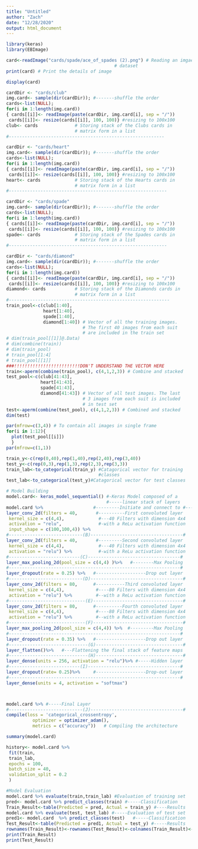 ```yaml
---
title: "Untitled"
author: "Zach"
date: "12/28/2020"
output: html_document
---
```


```r
library(keras)
library(EBImage)
```

```r
card<-readImage("cards/spade/ace_of_spades (2).png") # Reading an imgae from the
                                         # dataset
print(card) # Print the details of image
```


```r
display(card)
```

```r
cardDir <- "cards/club"
img.card<- sample(dir(cardDir)); #-------shuffle the order
cards<-list(NULL);        
for(i in 1:length(img.card))
{ cards[[i]]<- readImage(paste(cardDir, img.card[i], sep = "/"))
 cards[[i]]<- resize(cards[[i]], 100, 100)} #resizing to 100x100
club<- cards              # Storing stack of the Clubs cards in
                          # matrix form in a list
#-----------------------------------------------------------

cardDir <- "cards/heart"
img.card<- sample(dir(cardDir)); #-------shuffle the order
cards<-list(NULL);        
for(i in 1:length(img.card))
{ cards[[i]]<- readImage(paste(cardDir, img.card[i], sep = "/"))
 cards[[i]]<- resize(cards[[i]], 100, 100)} #resizing to 100x100
heart<- cards             # Storing stack of the Hearts cards in
                          # matrix form in a list
#------------------------------------------------------------

cardDir <- "cards/spade"
img.card<- sample(dir(cardDir)); #-------shuffle the order
cards<-list(NULL);        
for(i in 1:length(img.card))
{ cards[[i]]<- readImage(paste(cardDir, img.card[i], sep = "/"))
 cards[[i]]<- resize(cards[[i]], 100, 100)} #resizing to 100x100
spade<- cards             # Storing stack of the Spades cards in
                          # matrix form in a list
#------------------------------------------------------------

cardDir <- "cards/diamond"
img.card<- sample(dir(cardDir)); #-------shuffle the order
cards<-list(NULL);        
for(i in 1:length(img.card))
{ cards[[i]]<- readImage(paste(cardDir, img.card[i], sep = "/"))
 cards[[i]]<- resize(cards[[i]], 100, 100)} #resizing to 100x100
diamond<- cards           # Storing stack of the Diamonds cards in
                          # matrix form in a list
#-------------------------------------------------------------
train_pool<-c(club[1:40], 
              heart[1:40], 
              spade[1:40], 
              diamond[1:40]) # Vector of all the training images. 
                             # The first 40 images from each suit 
                             # are included in the train set
# dim(train_pool[[1]]@.Data)
# dim(combine(train))
# dim(train_pool)
# train_pool[1:4]
# train_pool[[1]]
###!!!!!!!!!!!!!!!!!!!!!!!!!DON'T UNDERSTAND THE VECTOR HERE
train<-aperm(combine(train_pool), c(4,1,2,3)) # Combine and stacked
test_pool<-c(club[41:43], 
             heart[41:43], 
             spade[41:43], 
             diamond[41:43]) # Vector of all test images. The last
                             # 3 images from each suit is included
                             # in test set
test<-aperm(combine(test_pool), c(4,1,2,3)) # Combined and stacked
dim(test)
```


```r
par(mfrow=c(3,4)) # To contain all images in single frame
for(i in 1:12){
  plot(test_pool[[i]])
  }
par(mfrow=c(1,1)) 
```




```r
train_y<-c(rep(0,40),rep(1,40),rep(2,40),rep(3,40))
test_y<-c(rep(0,3),rep(1,3),rep(2,3),rep(3,3))
train_lab<-to_categorical(train_y) #Catagorical vector for training 
                                   #classes
test_lab<-to_categorical(test_y)#Catagorical vector for test classes
```


```r
# Model Building
model.card<- keras_model_sequential() #-Keras Model composed of a 
                                      #-----linear stack of layers
model.card %>%                   #---------Initiate and connect to #----------------------------(A)-----------------------------------#
layer_conv_2d(filters = 40,       #----------First convoluted layer
 kernel_size = c(4,4),             #---40 Filters with dimension 4x4
 activation = "relu",              #-with a ReLu activation function
 input_shape = c(100,100,4)) %>%   
#----------------------------(B)-----------------------------------#
layer_conv_2d(filters = 40,       #---------Second convoluted layer
 kernel_size = c(4,4),             #---40 Filters with dimension 4x4
 activation = "relu") %>%          #-with a ReLu activation function
#---------------------------(C)-----------------------------------#
layer_max_pooling_2d(pool_size = c(4,4) )%>%   #--------Max Pooling
#-----------------------------------------------------------------#
layer_dropout(rate = 0.25) %>%   #-------------------Drop out layer
#----------------------------(D)-----------------------------------#
layer_conv_2d(filters = 80,      #-----------Third convoluted layer
 kernel_size = c(4,4),            #----80 Filters with dimension 4x4
 activation = "relu") %>%         #--with a ReLu activation function
#-----------------------------(E)----------------------------------#
layer_conv_2d(filters = 80,      #----------Fourth convoluted layer
 kernel_size = c(4,4),            #----80 Filters with dimension 4x4
 activation = "relu") %>%         #--with a ReLu activation function
#-----------------------------(F)----------------------------------#
layer_max_pooling_2d(pool_size = c(4,4)) %>%  #---------Max Pooling
#-----------------------------------------------------------------#
layer_dropout(rate = 0.35) %>%   #-------------------Drop out layer
#------------------------------(G)---------------------------------#
layer_flatten()%>%   #---Flattening the final stack of feature maps
#------------------------------(H)---------------------------------#
layer_dense(units = 256, activation = "relu")%>% #-----Hidden layer
#---------------------------(I)-----------------------------------#
layer_dropout(rate= 0.25)%>%     #-------------------Drop-out layer
#-----------------------------------------------------------------#
layer_dense(units = 4, activation = "softmax") 



model.card %>% #-----Final Layer
#----------------------------(J)-----------------------------------#
compile(loss = 'categorical_crossentropy',
          optimizer = optimizer_adam(),
          metrics = c("accuracy"))   # Compiling the architecture

summary(model.card)

```

```r
history<- model.card %>%
 fit(train, 
 train_lab, 
 epochs = 100,
 batch_size = 40,
 validation_split = 0.2
 )
```



```r
#Model Evaluation
model.card %>% evaluate(train,train_lab) #Evaluation of training set 
pred<- model.card %>% predict_classes(train) #-----Classification
Train_Result<-table(Predicted = pred, Actual = train_y) #----Results
model.card %>% evaluate(test, test_lab) #-----Evaluation of test set
pred1<- model.card  %>% predict_classes(test)   #-----Classification
Test_Result<-table(Predicted = pred1, Actual = test_y) #-----Results
rownames(Train_Result)<-rownames(Test_Result)<-colnames(Train_Result)<-colnames(Test_Result)<-c("Clubs", "Hearts", "Spades", "Diamonds")
print(Train_Result)
print(Test_Result)
```









